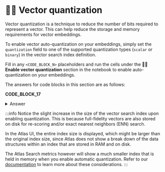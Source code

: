 # 🦹‍♀️ Vector quantization

Vector quantization is a technique to reduce the number of bits required to represent a vector. This can help reduce the storage and memory requirements for vector embeddings.

To enable vector auto-quantization on your embeddings, simply set the `quantization` field to one of the supported quantization types (`scalar` or `binary`) in the vector search index definition.

Fill in any `<CODE_BLOCK_N>` placeholders and run the cells under the **🦹‍♀️ Enable vector quantization** section in the notebook to enable auto-quantization on your embeddings.

The answers for code blocks in this section are as follows:

**CODE_BLOCK_17**

<details>
<summary>Answer</summary>
<div>

```json
{
    "name": ATLAS_VECTOR_SEARCH_INDEX_NAME,
    "type": "vectorSearch",
    "definition": {
        "fields": [
            {
                "type": "vector",
                "path": "embedding",
                "numDimensions": 512,
                "similarity": "cosine",
                "quantization": "scalar",
            },
        ]
    },
}
```

</div>
</details>

:::info
Notice the slight increase in the size of the vector search index upon enabling quantization. This is because full-fidelity vectors are also stored on disk for re-scoring and/or exact nearest neighbors (ENN) search.

In the Atlas UI, the entire index size is displayed, which might be larger than the original index size, since Atlas does not show a break down of the data structures within an index that are stored in RAM and on disk.

The Atlas Search metrics however will show a much smaller index that is held in memory when you enable automatic quantization. Refer to our [documentation](https://deploy-preview-6486--cloud-docs.netlify.app/atlas-vector-search/deployment-options/#storage-requirements-for-vectors) to learn more about these considerations.
:::


